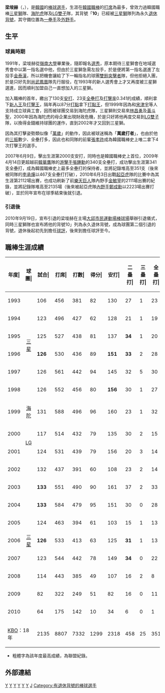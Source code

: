 {{Infobox baseball biography
| name          = 梁埈赫
| image         = Yang Joon-Hyuk from acrofan (2).jpg
| image_size    = 290
| team          = 三星獅
| number        = 10（引退）
| position      = 一壘手、外野手
| birth_date    = {{birth date and age|1969|5|26}}
| birth_place   = {{KOR}}[[大邱廣域市|大邱廣域市]]
| bats          = 左
| throws        = 左
| debutdate     = 4月10日
| debutyear     = 1993年
| debutteam     = 三星獅
| finaldate     = 9月19日
| finalyear     = 2010年
| finalteam     = 三星獅
| statyear      = 2010年
| stat1label    = 打擊率
| stat1value    = 0.316
| stat2label    = 全壘打
| stat2value    = 351
| stat3label    = 打點
| stat3value    = 1389
| teams         = <nowiki></nowiki>
*[[三星獅|三星獅]]（1993年～1998年）
*[[起亞虎|海陀虎]]（1999年）
*[[LG雙子|LG雙子]]（2000年～2001年）
*[[三星獅|三星獅]]（2002年～2010年）
| highlights    = <nowiki></nowiki>
*[[韓國職棒|韓國職棒]][[新人王|新人王]]：1993
*[[韓國職棒|韓國職棒]][[打擊王|打擊王]]：1993、1996、1998、2001
*[[韓國職棒|韓國職棒]][[打點王|打點王]]：1994
*[[韓國職棒|韓國職棒]][[安打王|安打王]]：1996、1998
*[[韓國職棒|韓國職棒]][[一壘手|一壘手]]金手套：2004
*[[韓國職棒|韓國職棒]][[外野手|外野手]]金手套：1996、1997、2003
*[[韓國職棒|韓國職棒]][[指定打擊|指定打擊]]金手套：1998、2001、2006
}}
'''梁埈赫'''（{{lang-ko|'''양준혁'''}}，{{bd|1969年|5月26日||}}），是[[韓國|韓國]]的[[棒球選手|棒球選手]]，生涯在[[韓國職棒|韓國職棒]]的[[打席|打席]]為最多，曾效力過韓國職棒[[三星獅|三星獅]]隊、[[起亞虎|海陀虎]]隊及[[LG雙子|LG雙子]]隊，其背號「'''10'''」已經被[[三星獅|三星獅]]隊列為永久[[退休背號|退休背號]]，其守備位置為[[一壘手|一壘手]]及[[外野手|外野手]]。

==生平==
===球員時期===
1991年，梁埈赫從[[嶺南大學_(香港)|嶺南大學]]畢業後，隨即報名[[選秀_(體育)|選秀]]，原本期待三星獅會在地域選秀會中以第一指名選中他，但由於三星獅急需左投手，於是便將第一指名選進了左投手[[金泰漢|金泰漢]]，所以把機會讓給了下一輪指名的球團[[雙鈴突擊者|雙鈴突擊者]]隊，但他拒絕入團，於是只好先到[[尚武鳳凰|尚武鳳凰]]隊先行服役，在1993年的新人選秀會上才又再度被三星獅選進，因而順利加盟自己一直想加入的三星獅。

加入職棒的首年，繳出了130支[[安打|安打]]、23支[[全壘打|全壘打]]及[[打擊率|打擊率]]0.341的成績，順利拿下[[新人王|新人王]]及[[打擊王|打擊王]]，隔年再以87分[[打點|打點]]拿下[[打點王|打點王]]，但1999年因為和[[宋津宇|宋津宇]]等人支持成立球員工會，因而被球團交易到海陀虎隊，三星獅則交易來[[林昌勇|林昌勇]]及[[黃斗聖|黃斗聖]]，2000年因為海陀虎的母企業出現財政危機，於是只好將他再度交易到[[LG雙子|LG雙子]]隊，以換得金錢維持球團的運作，直到2002年才又回到三星獅。

因為其打擊姿勢類似像「[[萬歲|萬歲]]」的動作，因此被球迷稱為「'''萬歲打者'''」，也由於他的[[三振|三振]]數少、全壘打多，因此也和同隊的前輩[[張孝祚|張孝祚]]成為韓國職棒史上唯二拿下4次打擊王的選手。

2007年6月9日，擊出生涯第2000支安打，同時也是韓國職棒史上首位，2009年4月14日更超越前[[韓華鷹|韓華鷹]]隊的[[游擊手|游擊手]][[張鍾勳|張鍾勳]]的340支全壘打，成功擊出生涯第341支全壘打，成為韓國職棒史上最多全壘打的保持者，並將記錄堆高至351支（後來被同隊的[[李承燁_(棒球運動員)|李承燁]]以467支全壘打打破），2010年6月3日出戰[[起亞虎|起亞虎]]隊的比賽中為其生涯第2112場出賽，也成功刷新了前[[樂天巨人|樂天巨人]]隊內野手[[金敏宰|金敏宰]]的2111場出賽的紀錄，並將記錄隊堆高至2135場（後來被起亞虎隊[[內野手|內野手]][[鄭成勳|鄭成勳]]以2223場出賽打破），並於同年宣布在球季結束後就引退。

===引退後===
2010年9月19日，宣布引退的梁埈赫在主場[[大邱市民運動場棒球場|大邱市民運動場棒球場]]舉辦引退儀式，同時三星獅隊也宣布將他的背號10」列為永久退休背號，成為球團第二個引退的背號，退休後起初先到{{link-ko|SBS Sports|SBS 스포츠}}擔任[[球評|球評]]，後來到{{link-ko|MBC Sports+|MBC 스포츠플러스}}擔任球評至今。

==職棒生涯成績==
{| class="wikitable" style="text-align:right; font-size:small"
|-bgcolor="#efefef"
!年度|!!球團|!!試合|!!打席|!!打數|!!得分|!!安打|!!二壘打|!!三壘打|!!全壘打|!!壘打數|!!打點|!!盜壘|!!盜壘刺|!!觸擊|!!犧牲打|!!保送|!!敬遠|!!觸身|!!三振|!!雙殺|!!打擊率|!!上壘率|!!長打率|!!OPS
|-
|style="text-align:center;"|1993
|rowspan="6" style="text-align:center;"|[[三星獅|三星]]
|106||456||381||82||130||27||1||23||228||90||4||9||0||6||61||6||8||40||7||'''.341'''||'''.436'''||'''.598'''||'''1.035'''
|-
|style="text-align:center;"|1994
|123||496||427||62||128||21||1||19||208||'''87'''||15||4||1||5||63||7||0||42||7||.300||.386||.487||.873
|-
|style="text-align:center;"|1995
|125||527||438||81||137||'''34'''||1||20||233||84||8||2||0||6||'''77'''||8||6||50||7||.313||.418||.532||.949
|-
|style="text-align:center;"|1996
|'''126'''||530||436||89||'''151'''||'''33'''||2||28||'''272'''||87||23||18||0||5||82||8||6||76||4||'''.346'''||.452||'''.624'''||'''1.076'''
|-
|style="text-align:center;"|1997
|126||561||442||94||145||32||5||30||277||98||25||'''17'''||0||10||'''103'''||27||7||75||7||.328||.455||.627||1.082
|-
|style="text-align:center;"|1998
|126||552||456||80||'''156'''||30||1||27||269||89||15||14||0||3||87||'''26'''||5||69||14||'''.342'''||'''.450'''||.590||1.040
|-
|style="text-align:center;"|1999
|rowspan="1" style="text-align:center;"|[[起亞虎|海陀]]
|131||588||496||96||160||23||1||32||281||105||21||12||1||4||82||7||5||68||14||.323||.421||.567||.987
|-
|style="text-align:center;"|2000
|rowspan="2" style="text-align:center;"|[[LG雙子|LG]]
|117||514||432||79||135||30||2||15||214||92||15||4||0||3||73||4||5||65||6||.313||.415||.495||.911
|-
|style="text-align:center;"|2001
|124||531||439||79||156||20||3||14||224||92||12||5||2||8||80||4||1||55||9||'''.355'''||.499||.510||.959
|-
|style="text-align:center;"|2002
|rowspan="9" style="text-align:center;"|[[三星獅|三星]]
|132||437||391||60||108||23||2||14||177||50||2||3||0||1||39||3||5||56||9||.276||.349||.453||.801
|-
|style="text-align:center;"|2003
|'''133'''||551||490||90||161||37||2||33||301||92||2||5||4||2||49||2||6||49||13||.329||.395||.614||1.009
|-
|style="text-align:center;"|2004
|'''133'''||584||479||95||151||30||0||28||265||103||5||2||1||2||89||8||13||53||10||.315||.434||.553||.987
|-
|style="text-align:center;"|2005
|124||463||394||61||103||15||1||13||159||50||10||3||0||2||62||5||5||44||16||.261||.367||.404||.771
|-
|style="text-align:center;"|2006
|'''126'''||533||413||63||125||'''31'''||1||13||197||81||12||7||1||7||'''103'''||10||9||43||11||.303||'''.446'''||.477||.923
|-
|style="text-align:center;"|2007
|123||544||442||78||149||'''34'''||0||22||'''249'''||72||20||8||1||2||91||15||7||44||12||.337||.456||.563||1.019
|-
|style="text-align:center;"|2008
|114||443||385||49||107||16||2||8||151||49||1||1||2||2||46||4||7||37||10||.278||.264||.392||.756
|-
|style="text-align:center;"|2009
|82||322||249||51||82||16||0||11||131||48||3||4||1||5||63||4||4||24||7||.329||.464||.526||.990
|-
|style="text-align:center;"|2010
|64||175||142||10||34||6||0||1||43||20||0||1||0||2||28||2||3||20||3||.239||.371||.303||.674
|-
!colspan="2"|[[KBO聯賽|KBO]]：18年
|2135||8807||7332||1299||2318||458||25||351||3879||1389||193||119||14||73||{{Color|red|'''1278'''}}||{{Color|red|'''150'''}}||102||910||166||.316||.421||.529||.950
|}

* 粗體字為該年度最高成績，{{Color|red|'''紅字'''}}為聯盟紀錄。

==外部連結==
{{台灣棒球維基館}}

[[Category:韓國棒球選手|Y]]
[[Category:三星獅隊球員|Y]]
[[Category:起亞虎隊球員|Y]]
[[Category:LG雙子隊球員|Y]]
[[Category:嶺南大學校友_(韓國)|Y]]
[[Category:大邱廣域市出身人物|Y]]
[[Category:梁姓|J]]
[[Category:有退休背號的棒球選手|Category:有退休背號的棒球選手]]